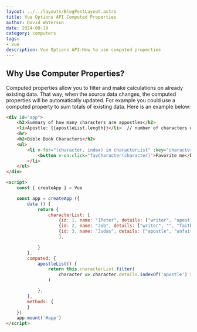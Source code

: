 ```yaml
---
layout: ../../layouts/BlogPostLayout.astro
title: Vue Options API Computed Properties
author: David Waterson
date: 2024-08-19
category: computers
tags:
- vue
description: Vue Options API-How to use computed properties
---
```


## Why Use Computer Properties?

Computed properties allow you to filter and make calculations on already existing data. That way, when the source data changes, the computed properties will be automatically updated. For example you could use a computed property to sum totals of existing data. Here is an example below:


```html
<div id="app">
    <h2>Summary of how many characters are appostles</h2>
    <li>Apostle: {{apostleList.length}}</li>  // number of characters who were an apostle
    <hr>
    <h2>Bible Book Characters</h2>
    <ul>
        <li v-for="(character, index) in characterList" :key="character.id">{{ index +1}} - {{ character.name}} - {{ character.section}} - {{character.details}}
            <button v-on:click="favCharacter(character)">Favorite me</button>
        </li>
    </ul>
</div>  

<script>
    const { createApp } = Vue

    const app = createApp ({
        data () {
            return {
                characterList: [
                    {id: 1, name: "1Peter", details: ["writer", "apostle", "faithful","greek"]},
                    {id: 2, name: "Job", details: ["writer", "", "faithful","hebrew"]},
                    {id: 3, name: "Judas", details: ["apostle", "unfaithful","hebrew"]},
                    ],

            }
        },
        computed: {
            apostleList() {
                return this.characterList.filter(
                    character => character.details.indexOf('apostle') > -1
                )

            },
        },
        methods: {
        }
    })
    app.mount('#app')
</script>
```